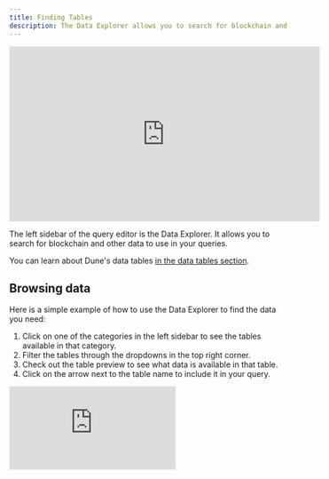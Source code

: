 ```yaml
---
title: Finding Tables
description: The Data Explorer allows you to search for blockchain and other data to use in your Queries. Here's how it works.
---
```


<iframe width="560" height="315" src="https://www.youtube.com/embed/9Dx4HNGcSCo?si=aDf5NTU1PAgiWmjq" title="YouTube video player" frameborder="0" allow="accelerometer; autoplay; clipboard-write; encrypted-media; gyroscope; picture-in-picture; web-share" referrerpolicy="strict-origin-when-cross-origin" allowfullscreen></iframe>

The left sidebar of the query editor is the Data Explorer. It allows you to search for blockchain and other data to use in your queries.

You can learn about Dune's data tables [in the data tables section](/data-catalog).

## Browsing data

Here is a simple example of how to use the Data Explorer to find the data you need:

1. Click on one of the categories in the left sidebar to see the tables available in that category.
2. Filter the tables through the dropdowns in the top right corner.
3. Check out the table preview to see what data is available in that table.
4. Click on the arrow next to the table name to include it in your query.

<div
  style={{
    position: "relative",
    paddingBottom: "calc(61.916666666666664% + 41px)",
    height: 0
  }}
>
  <iframe
    src="https://demo.arcade.software/IWTNiiQ9np1JWSe7FRJs?embed"
    frameBorder={0}
    loading="lazy"
    webkitallowfullscreen=""
    mozallowfullscreen=""
    allowFullScreen=""
    style={{
      position: "absolute",
      top: 0,
      left: 0,
      width: "100%",
      height: "100%",
      colorScheme: "light"
    }}
    title="Dune"
  />
</div>

## Finding specific tables

You can also search for specific tables in the Data Explorer.

1. Choose the "decoded projects" category.
2. Type the project's name in the search bar.
3. Choose the project you want to explore.
4. Type the smart contract name in the search bar.
5. Choose the smart contract you want to explore.

Note that we do not show tables for functions and events with no onchain data. Make sure your function or event has been called onchain before you try to query it.
If you're not seeing what you expect, please input your chain and contract address into [this query](https://dune.com/queries/5261232) and inspect the results.

You can also use the search bar to search by contract address, table name, or any other keyword.

<div
  style={{
    position: "relative",
    paddingBottom: "calc(67.66666666666666% + 41px)",
    height: 0
  }}
>
  <iframe
    src="https://demo.arcade.software/I28EsaPHjpRQZPLbLTu2?embed"
    frameBorder={0}
    loading="lazy"
    webkitallowfullscreen=""
    mozallowfullscreen=""
    allowFullScreen=""
    style={{
      position: "absolute",
      top: 0,
      left: 0,
      width: "100%",
      height: "100%",
      colorScheme: "light"
    }}
    title="Dune"
  />
</div>
